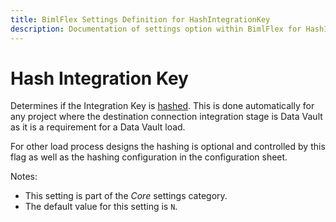 ---
title: BimlFlex Settings Definition for HashIntegrationKey
description: Documentation of settings option within BimlFlex for HashIntegrationKey
---
<head>
  <meta name="varigenceProduct" content="BimlFlex"></meta>
  <meta name="varigenceArticleType" content="Reference"></meta>
</head>


# Hash Integration Key

Determines if the Integration Key is [hashed](../../concepts/hashing). This is done automatically for any project where the destination connection integration stage is Data Vault as it is a requirement for a Data Vault load.

For other load process designs the hashing is optional and controlled by this flag as well as the hashing configuration in the configuration sheet.

Notes:

* This setting is part of the *Core* settings category.
* The default value for this setting is `N`.
